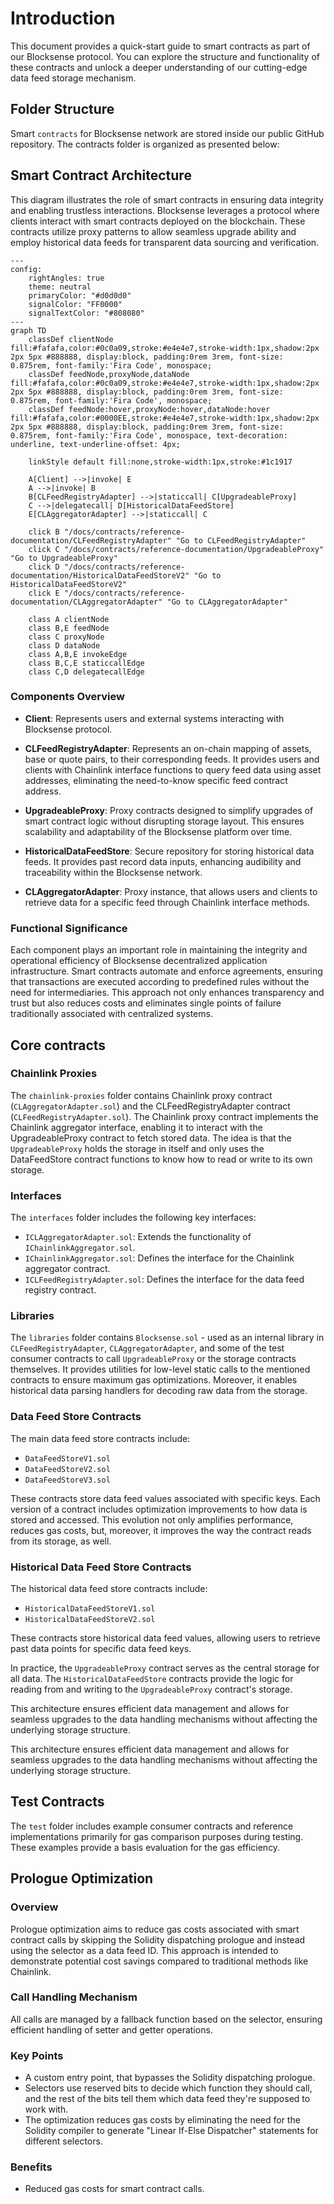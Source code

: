
# Introduction

This document provides a quick-start guide to smart contracts as part of our Blocksense protocol. You can explore the structure and functionality of these contracts and unlock a deeper understanding of our cutting-edge data feed storage mechanism.

## Folder Structure

Smart `contracts` for Blocksense network are stored inside our public GitHub repository. The contracts folder is organized as presented below:

<ContractsFileTree data={contractsFileStructure} />

## Smart Contract Architecture

This diagram illustrates the role of smart contracts in ensuring data integrity and enabling trustless interactions. Blocksense leverages a protocol where clients interact with smart contracts deployed on the blockchain. These contracts utilize proxy patterns to allow seamless upgrade ability and employ historical data feeds for transparent data sourcing and verification.

```mermaid
---
config:
    rightAngles: true
    theme: neutral
    primaryColor: "#d0d0d0"
    signalColor: "FF0000"
    signalTextColor: "#808080"
---
graph TD
    classDef clientNode fill:#fafafa,color:#0c0a09,stroke:#e4e4e7,stroke-width:1px,shadow:2px 2px 5px #888888, display:block, padding:0rem 3rem, font-size: 0.875rem, font-family:'Fira Code', monospace;
    classDef feedNode,proxyNode,dataNode fill:#fafafa,color:#0c0a09,stroke:#e4e4e7,stroke-width:1px,shadow:2px 2px 5px #888888, display:block, padding:0rem 3rem, font-size: 0.875rem, font-family:'Fira Code', monospace;
    classDef feedNode:hover,proxyNode:hover,dataNode:hover fill:#fafafa,color:#0000EE,stroke:#e4e4e7,stroke-width:1px,shadow:2px 2px 5px #888888, display:block, padding:0rem 3rem, font-size: 0.875rem, font-family:'Fira Code', monospace, text-decoration: underline, text-underline-offset: 4px;

    linkStyle default fill:none,stroke-width:1px,stroke:#1c1917

    A[Client] -->|invoke| E
    A -->|invoke| B
    B[CLFeedRegistryAdapter] -->|staticcall| C[UpgradeableProxy]
    C -->|delegatecall| D[HistoricalDataFeedStore]
    E[CLAggregatorAdapter] -->|staticcall| C

    click B "/docs/contracts/reference-documentation/CLFeedRegistryAdapter" "Go to CLFeedRegistryAdapter"
    click C "/docs/contracts/reference-documentation/UpgradeableProxy" "Go to UpgradeableProxy"
    click D "/docs/contracts/reference-documentation/HistoricalDataFeedStoreV2" "Go to HistoricalDataFeedStoreV2"
    click E "/docs/contracts/reference-documentation/CLAggregatorAdapter" "Go to CLAggregatorAdapter"

    class A clientNode
    class B,E feedNode
    class C proxyNode
    class D dataNode
    class A,B,E invokeEdge
    class B,C,E staticcallEdge
    class C,D delegatecallEdge
```

### Components Overview

- **Client**: Represents users and external systems interacting with Blocksense protocol.

- **CLFeedRegistryAdapter**: Represents an on-chain mapping of assets, base or quote pairs, to their corresponding feeds. It provides users and clients with Chainlink interface functions to query feed data using asset addresses, eliminating the need-to-know specific feed contract address.

- **UpgradeableProxy**: Proxy contracts designed to simplify upgrades of smart contract logic without disrupting storage layout. This ensures scalability and adaptability of the Blocksense platform over time.

- **HistoricalDataFeedStore**: Secure repository for storing historical data feeds. It provides past record data inputs, enhancing audibility and traceability within the Blocksense network.

- **CLAggregatorAdapter**: Proxy instance, that allows users and clients to retrieve data for a specific feed through Chainlink interface methods.

### Functional Significance

Each component plays an important role in maintaining the integrity and operational efficiency of Blocksense decentralized application infrastructure. Smart contracts automate and enforce agreements, ensuring that transactions are executed according to predefined rules without the need for intermediaries. This approach not only enhances transparency and trust but also reduces costs and eliminates single points of failure traditionally associated with centralized systems.

## Core contracts

### Chainlink Proxies

The `chainlink-proxies` folder contains Chainlink proxy contract (`CLAggregatorAdapter.sol`) and the CLFeedRegistryAdapter contract (`CLFeedRegistryAdapter.sol`). The Chainlink proxy contract implements the Chainlink aggregator interface, enabling it to interact with the UpgradeableProxy contract to fetch stored data. The idea is that the `UpgradeableProxy` holds the storage in itself and only uses the DataFeedStore contract functions to know how to read or write to its own storage.

### Interfaces

The `interfaces` folder includes the following key interfaces:

- `ICLAggregatorAdapter.sol`: Extends the functionality of `IChainlinkAggregator.sol`.
- `IChainlinkAggregator.sol`: Defines the interface for the Chainlink aggregator contract.
- `ICLFeedRegistryAdapter.sol`: Defines the interface for the data feed registry contract.

### Libraries

The `libraries` folder contains `Blocksense.sol` - used as an internal library in `CLFeedRegistryAdapter`, `CLAggregatorAdapter`, and some of the test consumer contracts to call `UpgradeableProxy` or the storage contracts themselves. It provides utilities for low-level static calls to the mentioned contracts to ensure maximum gas optimizations. Moreover, it enables historical data parsing handlers for decoding raw data from the storage.

### Data Feed Store Contracts

The main data feed store contracts include:

- `DataFeedStoreV1.sol`
- `DataFeedStoreV2.sol`
- `DataFeedStoreV3.sol`

These contracts store data feed values associated with specific keys. Each version of a contract includes optimization improvements to how data is stored and accessed. This evolution not only amplifies performance, reduces gas costs, but, moreover, it improves the way the contract reads from its storage, as well.

### Historical Data Feed Store Contracts

The historical data feed store contracts include:

- `HistoricalDataFeedStoreV1.sol`
- `HistoricalDataFeedStoreV2.sol`

These contracts store historical data feed values, allowing users to retrieve past data points for specific data feed keys.

In practice, the `UpgradeableProxy` contract serves as the central storage for all data. The `HistoricalDataFeedStore` contracts provide the logic for reading from and writing to the `UpgradeableProxy` contract's storage.

This architecture ensures efficient data management and allows for seamless upgrades to the data handling mechanisms without affecting the underlying storage structure.

This architecture ensures efficient data management and allows for seamless upgrades to the data handling mechanisms without affecting the underlying storage structure.

## Test Contracts

The `test` folder includes example consumer contracts and reference implementations primarily for gas comparison purposes during testing. These examples provide a basis evaluation for the gas efficiency.

## Prologue Optimization

### Overview

Prologue optimization aims to reduce gas costs associated with smart contract calls by skipping the Solidity dispatching prologue and instead using the selector as a data feed ID. This approach is intended to demonstrate potential cost savings compared to traditional methods like Chainlink.

### Call Handling Mechanism

All calls are managed by a fallback function based on the selector, ensuring efficient handling of setter and getter operations.

### Key Points

- A custom entry point, that bypasses the Solidity dispatching prologue.
- Selectors use reserved bits to decide which function they should call, and the rest of the bits tell them which data feed they're supposed to work with.
- The optimization reduces gas costs by eliminating the need for the Solidity compiler to generate "Linear If-Else Dispatcher" statements for different selectors.

### Benefits

- Reduced gas costs for smart contract calls.
